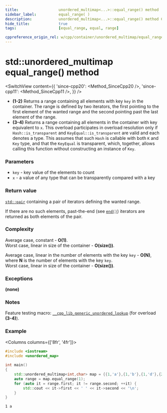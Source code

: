 ```yaml
---
title:					unordered_multimap<...>::equal_range() method
sidebar_label:			equal_range( )
description:			unordered_multimap<...>::equal_range() method C++ documentation
hide_title:				true
tags:					[equal_range, equal, range]

cppreference_origin_rel: w/cpp/container/unordered_multimap/equal_range
---
```



<!----------------- Codes ---------------------->

<!-- equal_range() -->

# std::unordered_multimap equal_range() method

<SwitchView content={{
	'since-cpp20': <Method_SinceCpp20 />,
	'since-cpp11': <Method_SinceCpp11 />,
}} />

 - **(1-2)** Returns a range containing all elements with key `key` in the container.
    The range is defined by two iterators, the first pointing to the first element of the wanted range and the second pointing past the last element of the range.
 - **(3-4)** Returns a range containing all elements in the container with key equivalent to `x`.
    This overload participates in overload resolution only if `Hash::is_transparent` and `KeyEqual::is_transparent` are valid and each denotes a type.
    This assumes that such `Hash` is callable with both `K` and `Key` type, and that the `KeyEqual` is transparent, which, together, allows calling this function without constructing an instance of `Key`.

### Parameters

 - `key` - key value of the elements to count
 - `x` - a value of any type that can be transparently compared with a key

### Return value

[`std::pair`](#) containing a pair of iterators defining the wanted range.

If there are no such elements, past-the-end (see [`end()`](/docs/std/containers/maps/unordered-multimap/end)) iterators are returned as both elements of the pair.

### Complexity

Average case, constant - **O(1)**.  
Worst case, linear in size of the container - **O(size())**.

Average case, linear in the number of elements with the key `key` - **O(N)**, where **N** is the number of elements with the key `key`.  
Worst case, linear in size of the container - **O(size())**.

### Exceptions

**(none)**

### Notes

Feature testing macro: [`__cpp_lib_generic_unordered_lookup`](#) (for overload **(3-4)**).

### Example

<Columns columns={['8fr', '4fr']}>
<div>

```cpp title='Main.cpp' showLineNumbers
#include <iostream>
#include <unordered_map>
 
int main()
{  
    std::unordered_multimap<int,char> map = {{1,'a'},{1,'b'},{1,'d'},{2,'b'}};
    auto range = map.equal_range(1);
    for (auto it = range.first; it != range.second; ++it) {
        std::cout << it->first << ' ' << it->second << '\n';
    }
}
```

</div>
<div>

```plaintext title="Output"
1 a
```

</div>
</Columns>
